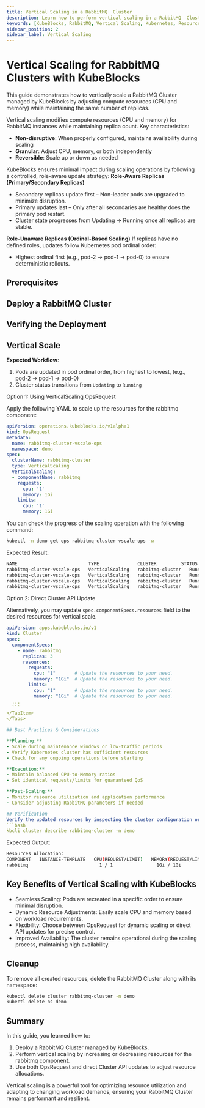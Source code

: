```yaml
---
title: Vertical Scaling in a RabbitMQ  Cluster
description: Learn how to perform vertical scaling in a RabbitMQ  Cluster managed by KubeBlocks to optimize resource utilization and improve performance.
keywords: [KubeBlocks, RabbitMQ, Vertical Scaling, Kubernetes, Resources]
sidebar_position: 2
sidebar_label: Vertical Scaling
---
```





# Vertical Scaling for RabbitMQ  Clusters with KubeBlocks

This guide demonstrates how to vertically scale a RabbitMQ  Cluster managed by KubeBlocks by adjusting compute resources (CPU and memory) while maintaining the same number of replicas.

Vertical scaling modifies compute resources (CPU and memory) for RabbitMQ instances while maintaining replica count. Key characteristics:

- **Non-disruptive**: When properly configured, maintains availability during scaling
- **Granular**: Adjust CPU, memory, or both independently
- **Reversible**: Scale up or down as needed

KubeBlocks ensures minimal impact during scaling operations by following a controlled, role-aware update strategy:
**Role-Aware Replicas (Primary/Secondary Replicas)**
- Secondary replicas update first – Non-leader pods are upgraded to minimize disruption.
- Primary updates last – Only after all secondaries are healthy does the primary pod restart.
- Cluster state progresses from Updating → Running once all replicas are stable.

**Role-Unaware Replicas (Ordinal-Based Scaling)**
If replicas have no defined roles, updates follow Kubernetes pod ordinal order:
- Highest ordinal first (e.g., pod-2 → pod-1 → pod-0) to ensure deterministic rollouts.

## Prerequisites


<Prerequisites />

## Deploy a RabbitMQ  Cluster


<CreateCluster />

## Verifying the Deployment


<VerifyCluster />

## Vertical Scale

**Expected Workflow**:

1. Pods are updated in pod ordinal order, from highest to lowest, (e.g., pod-2 → pod-1 → pod-0)
1. Cluster status transitions from `Updating` to `Running`

<Tabs>
  <TabItem value="opsRequest" label="OpsRequest API" default>
  Option 1: Using VerticalScaling OpsRequest

  Apply the following YAML to scale up the resources for the rabbitmq component:

  ```yaml
  apiVersion: operations.kubeblocks.io/v1alpha1
  kind: OpsRequest
  metadata:
    name: rabbitmq-cluster-vscale-ops
    namespace: demo
  spec:
    clusterName: rabbitmq-cluster
    type: VerticalScaling
    verticalScaling:
    - componentName: rabbitmq
      requests:
        cpu: '1'
        memory: 1Gi
      limits:
        cpu: '1'
        memory: 1Gi
  ```

  You can check the progress of the scaling operation with the following command:

  ```bash
  kubectl -n demo get ops rabbitmq-cluster-vscale-ops -w
  ```

  Expected Result:

  ```bash
  NAME                          TYPE              CLUSTER         STATUS    PROGRESS   AGE
  rabbitmq-cluster-vscale-ops   VerticalScaling   rabbitmq-cluster   Running   0/3        32s
  rabbitmq-cluster-vscale-ops   VerticalScaling   rabbitmq-cluster   Running   1/3        55s
  rabbitmq-cluster-vscale-ops   VerticalScaling   rabbitmq-cluster   Running   2/3        82s
  rabbitmq-cluster-vscale-ops   VerticalScaling   rabbitmq-cluster   Running   3/3        2m13s
  ```

  </TabItem>

  <TabItem value="ClusterAPI" label="Cluster API">

  Option 2: Direct Cluster API Update

  Alternatively, you may update `spec.componentSpecs.resources` field to the desired resources for vertical scale.

  ```yaml
  apiVersion: apps.kubeblocks.io/v1
  kind: Cluster
  spec:
    componentSpecs:
      - name: rabbitmq
        replicas: 3
        resources:
          requests:
            cpu: "1"       # Update the resources to your need.
            memory: "1Gi"  # Update the resources to your need.
          limits:
            cpu: "1"       # Update the resources to your need.
            memory: "1Gi"  # Update the resources to your need.
    ...
    ```
  </TabItem>
</Tabs>

## Best Practices & Considerations

**Planning:**
- Scale during maintenance windows or low-traffic periods
- Verify Kubernetes cluster has sufficient resources
- Check for any ongoing operations before starting

**Execution:**
- Maintain balanced CPU-to-Memory ratios
- Set identical requests/limits for guaranteed QoS

**Post-Scaling:**
- Monitor resource utilization and application performance
- Consider adjusting RabbitMQ parameters if needed

## Verification
Verify the updated resources by inspecting the cluster configuration or Pod details:
```bash
kbcli cluster describe rabbitmq-cluster -n demo
```

Expected Output:
```bash
Resources Allocation:
COMPONENT   INSTANCE-TEMPLATE   CPU(REQUEST/LIMIT)   MEMORY(REQUEST/LIMIT)   STORAGE-SIZE   STORAGE-CLASS
rabbitmq                          1 / 1                1Gi / 1Gi               data:20Gi      <none>
```

## Key Benefits of Vertical Scaling with KubeBlocks
- Seamless Scaling: Pods are recreated in a specific order to ensure minimal disruption.
- Dynamic Resource Adjustments: Easily scale CPU and memory based on workload requirements.
- Flexibility: Choose between OpsRequest for dynamic scaling or direct API updates for precise control.
- Improved Availability: The cluster remains operational during the scaling process, maintaining high availability.

## Cleanup
To remove all created resources, delete the RabbitMQ  Cluster along with its namespace:
```bash
kubectl delete cluster rabbitmq-cluster -n demo
kubectl delete ns demo
```

## Summary
In this guide, you learned how to:
1. Deploy a RabbitMQ  Cluster managed by KubeBlocks.
2. Perform vertical scaling by increasing or decreasing resources for the rabbitmq component.
3. Use both OpsRequest and direct Cluster API updates to adjust resource allocations.

Vertical scaling is a powerful tool for optimizing resource utilization and adapting to changing workload demands, ensuring your RabbitMQ  Cluster remains performant and resilient.